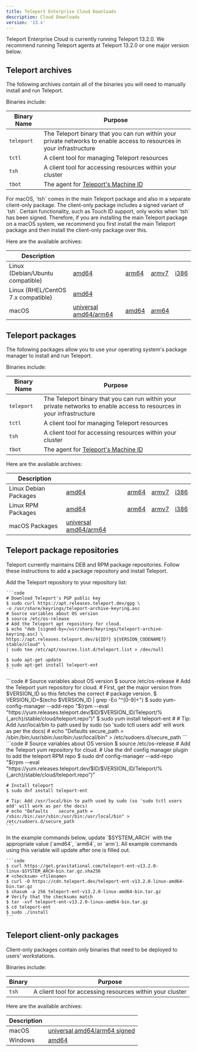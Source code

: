 ```yaml
---
title: Teleport Enterprise Cloud Downloads
description: Cloud Downloads
version: '13.x'
---
```


Teleport Enterprise Cloud is currently running Teleport 13.2.0. We recommend
running Teleport agents at Teleport 13.2.0 or one major version
below.

## Teleport archives

The following archives contain all of the binaries you will need to manually
install and run Teleport.

Binaries include:

| Binary Name | Purpose                                                                                                                |
| ----------- | ---------------------------------------------------------------------------------------------------------------------- |
| `teleport`  | The Teleport binary that you can run within your private networks to enable access to resources in your infrastructure |
| `tctl`      | A client tool for managing Teleport resources                                                                          |
| `tsh`       | A client tool for accessing resources within your cluster                                                              |
| `tbot`      | The agent for [Teleport's Machine ID](/ver/13.x/machine-id/introduction)                                               |

<Note>
  For macOS, `tsh` comes in the main Teleport package and also in a separate client-only package.
  The client-only package includes a signed variant of `tsh`. Certain functionality, such as Touch ID support,
  only works when `tsh` has been signed. Therefore, if you are installing the main Teleport package on a macOS system,
  we recommend you first install the main Teleport package and then install the client-only package over this.
</Note>

Here are the available archives:

| Description                        |                                                                                                    |                                                                                |                                                                             |                                                                            |
| ---------------------------------- | -------------------------------------------------------------------------------------------------- | ------------------------------------------------------------------------------ | --------------------------------------------------------------------------- | -------------------------------------------------------------------------- |
| Linux (Debian/Ubuntu compatible)   | [amd64](https://cdn.teleport.dev/teleport-ent-v13.2.0-linux-amd64-bin.tar.gz)                      | [arm64](https://cdn.teleport.dev/teleport-ent-v13.2.0-linux-arm64-bin.tar.gz)  | [armv7](https://cdn.teleport.dev/teleport-ent-v13.2.0-linux-arm-bin.tar.gz) | [i386](https://cdn.teleport.dev/teleport-ent-v13.2.0-linux-386-bin.tar.gz) |
| Linux (RHEL/CentOS 7.x compatible) | [amd64](https://cdn.teleport.dev/teleport-ent-v13.2.0-linux-amd64-centos7-bin.tar.gz)              |                                                                                |                                                                             |                                                                            |
| macOS                              | [universal amd64/arm64](https://cdn.teleport.dev/teleport-ent-v13.2.0-darwin-universal-bin.tar.gz) | [amd64](https://cdn.teleport.dev/teleport-ent-v13.2.0-darwin-amd64-bin.tar.gz) | [arm64](https://cdn.teleport.dev/teleport-v13.2.0-darwin-arm64-bin.tar.gz)  |                                                                            |

## Teleport packages

The following packages allow you to use your operating system's package manager
to install and run Teleport.

Binaries include:

| Binary Name | Purpose                                                                                                                |
| ----------- | ---------------------------------------------------------------------------------------------------------------------- |
| `teleport`  | The Teleport binary that you can run within your private networks to enable access to resources in your infrastructure |
| `tctl`      | A client tool for managing Teleport resources                                                                          |
| `tsh`       | A client tool for accessing resources within your cluster                                                              |
| `tbot`      | The agent for [Teleport's Machine ID](/ver/13.x/machine-id/introduction)                                               |

Here are the available archives:

| Description           |                                                                           |                                                                   |                                                                 |                                                                 |
| --------------------- | ------------------------------------------------------------------------- | ----------------------------------------------------------------- | --------------------------------------------------------------- | --------------------------------------------------------------- |
| Linux Debian Packages | [amd64](https://cdn.teleport.dev/teleport-ent_13.2.0_amd64.deb)           | [arm64](https://cdn.teleport.dev/teleport-ent_13.2.0_arm64.deb)   | [armv7](https://cdn.teleport.dev/teleport-ent_13.2.0_arm.deb)   | [i386](https://cdn.teleport.dev/teleport-ent_13.2.0_i386.deb)   |
| Linux RPM Packages    | [amd64](https://cdn.teleport.dev/teleport-ent-13.2.0-1.x86_64.rpm)        | [arm64](https://cdn.teleport.dev/teleport-ent-13.2.0-1.arm64.rpm) | [armv7](https://cdn.teleport.dev/teleport-ent-13.2.0-1.arm.rpm) | [i386](https://cdn.teleport.dev/teleport-ent-13.2.0-1.i386.rpm) |
| macOS Packages        | [universal amd64/arm64](https://cdn.teleport.dev/teleport-ent-13.2.0.pkg) |                                                                   |                                                                 |                                                                 |

## Teleport package repositories

Teleport currently maintains DEB and RPM package repositories. Follow these
instructions to add a package repository and install Teleport.

<Tabs>
  <Tab title="Debian 8+/Ubuntu 16.04+ (apt)">
    Add the Teleport repository to your repository list:

    ```code
    # Download Teleport's PGP public key
    $ sudo curl https://apt.releases.teleport.dev/gpg \
    -o /usr/share/keyrings/teleport-archive-keyring.asc
    # Source variables about OS version
    $ source /etc/os-release
    # Add the Teleport apt repository for cloud.
    $ echo "deb [signed-by=/usr/share/keyrings/teleport-archive-keyring.asc] \
    https://apt.releases.teleport.dev/${ID?} ${VERSION_CODENAME?} stable/cloud" \
    | sudo tee /etc/apt/sources.list.d/teleport.list > /dev/null

    $ sudo apt-get update
    $ sudo apt-get install teleport-ent
    ```
  </Tab>

  <Tab title="Amazon Linux 2/RHEL 7 (yum)">
    ```code
    # Source variables about OS version
    $ source /etc/os-release
    # Add the Teleport yum repository for cloud.
    # First, get the major version from $VERSION_ID so this fetches the correct
    # package version.
    $ VERSION_ID=$(echo $VERSION_ID | grep -Eo "^[0-9]+")
    $ sudo yum-config-manager --add-repo "$(rpm --eval "https://yum.releases.teleport.dev/$ID/$VERSION_ID/Teleport/%{_arch}/stable/cloud/teleport.repo")"
    $ sudo yum install teleport-ent
    #
    # Tip: Add /usr/local/bin to path used by sudo (so 'sudo tctl users add' will work as per the docs)
    # echo "Defaults    secure_path = /sbin:/bin:/usr/sbin:/usr/bin:/usr/local/bin" > /etc/sudoers.d/secure_path
    ```
  </Tab>

  <Tab title="Amazon Linux 2023/RHEL 8+ (dnf)">
    ```code
    # Source variables about OS version
    $ source /etc/os-release
    # Add the Teleport yum repository for cloud.
    # Use the dnf config manager plugin to add the teleport RPM repo
    $ sudo dnf config-manager --add-repo "$(rpm --eval "https://yum.releases.teleport.dev/$ID/$VERSION_ID/Teleport/%{_arch}/stable/cloud/teleport.repo")"

    # Install teleport
    $ sudo dnf install teleport-ent

    # Tip: Add /usr/local/bin to path used by sudo (so 'sudo tctl users add' will work as per the docs)
    # echo "Defaults    secure_path = /sbin:/bin:/usr/sbin:/usr/bin:/usr/local/bin" > /etc/sudoers.d/secure_path
    ```
  </Tab>

  <Tab title="Tarball">
    In the example commands below, update `$SYSTEM_ARCH` with the appropriate
    value (`amd64`, `arm64`, or `arm`). All example commands using this variable
    will update after one is filled out.

    ```code
    $ curl https://get.gravitational.com/teleport-ent-v13.2.0-linux-$SYSTEM_ARCH-bin.tar.gz.sha256
    # <checksum> <filename>
    $ curl -O https://cdn.teleport.dev/teleport-ent-v13.2.0-linux-amd64-bin.tar.gz
    $ shasum -a 256 teleport-ent-v13.2.0-linux-amd64-bin.tar.gz
    # Verify that the checksums match
    $ tar -xvf teleport-ent-v13.2.0-linux-amd64-bin.tar.gz
    $ cd teleport-ent
    $ sudo ./install
    ```
  </Tab>
</Tabs>

## Teleport client-only packages

Client-only packages contain only binaries that need to be deployed to users'
workstations.

Binaries include:

| Binary | Purpose                                                   |
| ------ | --------------------------------------------------------- |
| `tsh`  | A client tool for accessing resources within your cluster |

Here are the available archives:

| Description |                                                                          |
| ----------- | ------------------------------------------------------------------------ |
| macOS       | [universal amd64/arm64 signed](https://cdn.teleport.dev/tsh-13.2.0.pkg)  |
| Windows     | [amd64](https://cdn.teleport.dev/teleport-v13.2.0-windows-amd64-bin.zip) |
